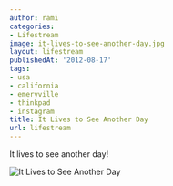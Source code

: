 ```yaml
---
author: rami
categories:
- Lifestream
image: it-lives-to-see-another-day.jpg
layout: lifestream
publishedAt: '2012-08-17'
tags:
- usa
- california
- emeryville
- thinkpad
- instagram
title: It Lives to See Another Day
url: lifestream
---
```


It lives to see another day!

![It Lives to See Another Day](/assets/images/content/lifestream/it-lives-to-see-another-day.jpg)